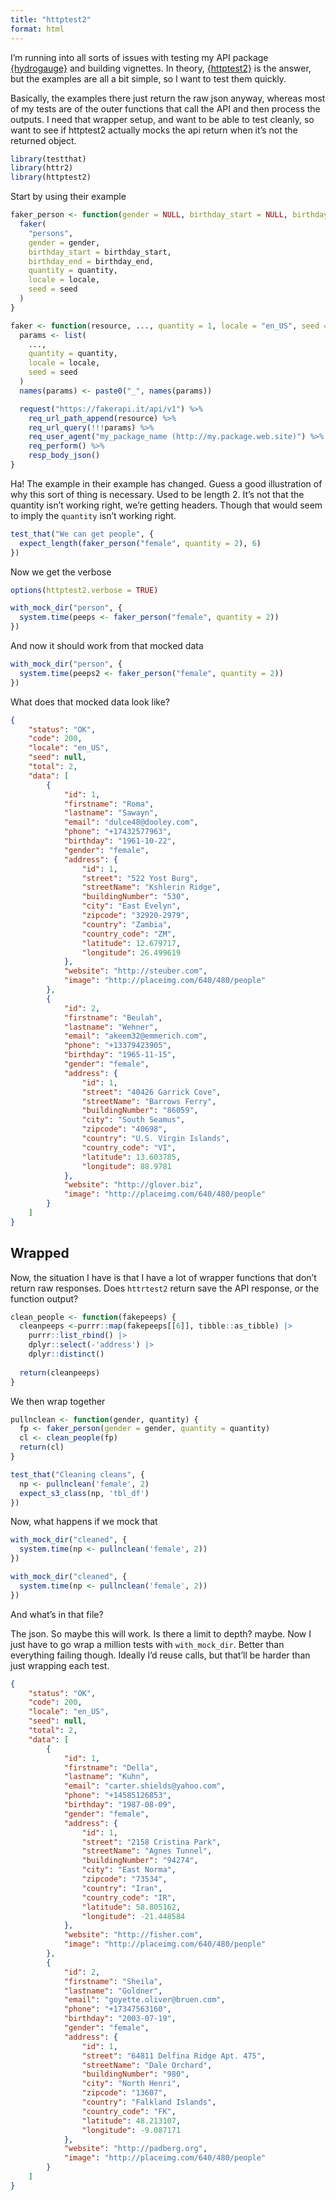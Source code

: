 ```yaml
---
title: "httptest2"
format: html
---
```


I'm running into all sorts of issues with testing my API package [{hydrogauge}](github.com/galenholt/hydrogauge) and building vignettes. In theory, [{httptest2}](enpiar.com/httptest2) is the answer, but the examples are all a bit simple, so I want to test them quickly.

Basically, the examples there just return the raw json anyway, whereas most of my tests are of the outer functions that call the API and then process the outputs. I need that wrapper setup, and want to be able to test cleanly, so want to see if httptest2 actually mocks the api return when it's not the returned object.

```r
library(testthat)
library(httr2)
library(httptest2)
```

Start by using their example

```r
faker_person <- function(gender = NULL, birthday_start = NULL, birthday_end = NULL, quantity = 1, locale = "en_US", seed = NULL) {
  faker(
    "persons",
    gender = gender,
    birthday_start = birthday_start,
    birthday_end = birthday_end,
    quantity = quantity,
    locale = locale,
    seed = seed
  )
}

faker <- function(resource, ..., quantity = 1, locale = "en_US", seed = NULL) {
  params <- list(
    ...,
    quantity = quantity,
    locale = locale,
    seed = seed
  )
  names(params) <- paste0("_", names(params))

  request("https://fakerapi.it/api/v1") %>%
    req_url_path_append(resource) %>%
    req_url_query(!!!params) %>%
    req_user_agent("my_package_name (http://my.package.web.site)") %>%
    req_perform() %>%
    resp_body_json()
}
```

Ha! The example in their example has changed. Guess a good illustration of why this sort of thing is necessary. Used to be length 2. It's not that the quantity isn't working right, we're getting headers. Though that would seem to imply the `quantity` isn't working right.

```r
test_that("We can get people", {
  expect_length(faker_person("female", quantity = 2), 6)
})
```

Now we get the verbose

```r
options(httptest2.verbose = TRUE)

with_mock_dir("person", {
  system.time(peeps <- faker_person("female", quantity = 2))
})

```

And now it should work from that mocked data

```r
with_mock_dir("person", {
  system.time(peeps2 <- faker_person("female", quantity = 2))
})
```

What does that mocked data look like?

``` json
{
    "status": "OK",
    "code": 200,
    "locale": "en_US",
    "seed": null,
    "total": 2,
    "data": [
        {
            "id": 1,
            "firstname": "Roma",
            "lastname": "Sawayn",
            "email": "dulce48@dooley.com",
            "phone": "+17432577963",
            "birthday": "1961-10-22",
            "gender": "female",
            "address": {
                "id": 1,
                "street": "522 Yost Burg",
                "streetName": "Kshlerin Ridge",
                "buildingNumber": "530",
                "city": "East Evelyn",
                "zipcode": "32920-2979",
                "country": "Zambia",
                "country_code": "ZM",
                "latitude": 12.679717,
                "longitude": 26.499619
            },
            "website": "http://steuber.com",
            "image": "http://placeimg.com/640/480/people"
        },
        {
            "id": 2,
            "firstname": "Beulah",
            "lastname": "Wehner",
            "email": "akeem32@emmerich.com",
            "phone": "+13379423905",
            "birthday": "1965-11-15",
            "gender": "female",
            "address": {
                "id": 1,
                "street": "40426 Garrick Cove",
                "streetName": "Barrows Ferry",
                "buildingNumber": "86059",
                "city": "South Seamus",
                "zipcode": "40698",
                "country": "U.S. Virgin Islands",
                "country_code": "VI",
                "latitude": 13.603785,
                "longitude": 88.9781
            },
            "website": "http://glover.biz",
            "image": "http://placeimg.com/640/480/people"
        }
    ]
}
```

## Wrapped

Now, the situation I have is that I have a lot of wrapper functions that don't return raw responses. Does `httrtest2` return save the API response, or the function output?

```r
clean_people <- function(fakepeeps) {
  cleanpeeps <-purrr::map(fakepeeps[[6]], tibble::as_tibble) |> 
    purrr::list_rbind() |> 
    dplyr::select(-'address') |> 
    dplyr::distinct()
  
  return(cleanpeeps)
}
```

We then wrap together

```r
pullnclean <- function(gender, quantity) {
  fp <- faker_person(gender = gender, quantity = quantity)
  cl <- clean_people(fp)
  return(cl)
}
```

```r
test_that("Cleaning cleans", {
  np <- pullnclean('female', 2)
  expect_s3_class(np, 'tbl_df')
})
```

Now, what happens if we mock that

```r
with_mock_dir("cleaned", {
  system.time(np <- pullnclean('female', 2))
})
```

```r
with_mock_dir("cleaned", {
  system.time(np <- pullnclean('female', 2))
})
```

And what's in that file?

The json. So maybe this will work. Is there a limit to depth? maybe. Now I just have to go wrap a million tests with `with_mock_dir`. Better than everything failing though. Ideally I'd reuse calls, but that'll be harder than just wrapping each test.

``` json
{
    "status": "OK",
    "code": 200,
    "locale": "en_US",
    "seed": null,
    "total": 2,
    "data": [
        {
            "id": 1,
            "firstname": "Della",
            "lastname": "Kuhn",
            "email": "carter.shields@yahoo.com",
            "phone": "+14585126853",
            "birthday": "1987-08-09",
            "gender": "female",
            "address": {
                "id": 1,
                "street": "2158 Cristina Park",
                "streetName": "Agnes Tunnel",
                "buildingNumber": "94274",
                "city": "East Norma",
                "zipcode": "73534",
                "country": "Iran",
                "country_code": "IR",
                "latitude": 58.805162,
                "longitude": -21.448584
            },
            "website": "http://fisher.com",
            "image": "http://placeimg.com/640/480/people"
        },
        {
            "id": 2,
            "firstname": "Sheila",
            "lastname": "Goldner",
            "email": "goyette.oliver@bruen.com",
            "phone": "+17347563160",
            "birthday": "2003-07-19",
            "gender": "female",
            "address": {
                "id": 1,
                "street": "64811 Delfina Ridge Apt. 475",
                "streetName": "Dale Orchard",
                "buildingNumber": "980",
                "city": "North Henri",
                "zipcode": "13607",
                "country": "Falkland Islands",
                "country_code": "FK",
                "latitude": 48.213107,
                "longitude": -9.087171
            },
            "website": "http://padberg.org",
            "image": "http://placeimg.com/640/480/people"
        }
    ]
}
```
